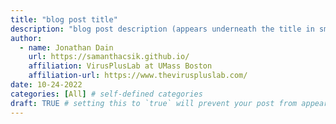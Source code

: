 ```yaml
---
title: "blog post title"
description: "blog post description (appears underneath the title in smaller text) which is included on the listing page"
author:
  - name: Jonathan Dain
    url: https://samanthacsik.github.io/
    affiliation: VirusPlusLab at UMass Boston
    affiliation-url: https://www.theviruspluslab.com/
date: 10-24-2022
categories: [All] # self-defined categories
draft: TRUE # setting this to `true` will prevent your post from appearing on your listing page until you're ready!
---
```

